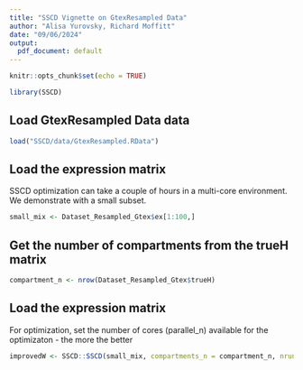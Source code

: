 ```yaml
---
title: "SSCD Vignette on GtexResampled Data"
author: "Alisa Yurovsky, Richard Moffitt"
date: "09/06/2024"
output:
  pdf_document: default
---
```


```r

knitr::opts_chunk$set(echo = TRUE)

library(SSCD)
```

## Load GtexResampled Data data

```r
load("SSCD/data/GtexResampled.RData")
```

## Load the expression matrix 

SSCD optimization can take a couple of hours in a multi-core environment.  We demonstrate with a small subset.

```r
small_mix <- Dataset_Resampled_Gtex$ex[1:100,]

```

## Get the number of compartments from the trueH matrix


```r

compartment_n <- nrow(Dataset_Resampled_Gtex$trueH)

```

## Load the expression matrix 

For optimization, set the number of cores (parallel_n) available for the optimizaton - the more the better

```r
improvedW <- SSCD::SSCD(small_mix, compartments_n = compartment_n, nrun = 200, nmf_seed = 124578, mvg = 1000, parallel_n = 10)

```



